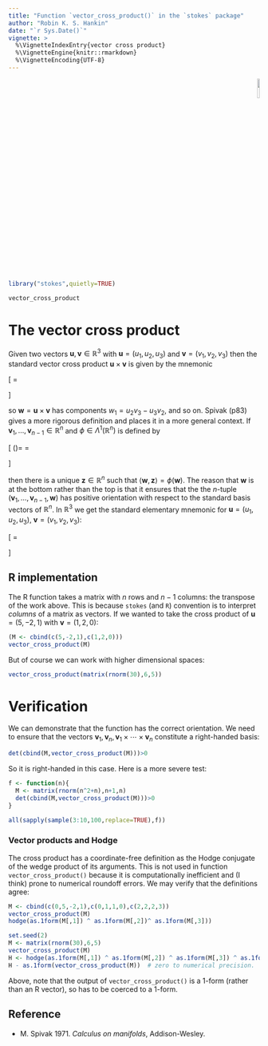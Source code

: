 ```yaml
---
title: "Function `vector_cross_product()` in the `stokes` package"
author: "Robin K. S. Hankin"
date: "`r Sys.Date()`"
vignette: >
  %\VignetteIndexEntry{vector cross product}
  %\VignetteEngine{knitr::rmarkdown}
  %\VignetteEncoding{UTF-8}
---
```


<p style="text-align: right;">
![](`r system.file("help/figures/stokes.png", package = "stokes")`){width=10%}
</p>

```r
library("stokes",quietly=TRUE)
```

```r
vector_cross_product
```

# The vector cross product

Given two vectors $\mathbf{u},\mathbf{v}\in\mathbb{R}^3$ with
$\mathbf{u}=(u_1,u_2,u_3)$ and $\mathbf{v}=(v_1,v_2,v_3)$ then the
standard vector cross product $\mathbf{u}\times\mathbf{v}$ is given by
the mnemonic

\[
\mathbf{u}\times\mathbf{v}=
\mathrm{det}
\begin{pmatrix} i & j & k \\ u_1&u_2&u_3\\ v_1&v_2&v_3
\end{pmatrix}
\]

so $\mathbf{w}=\mathbf{u}\times\mathbf{v}$ has components
$w_1=u_2v_3-u_3v_2$, and so on.  Spivak (p83) gives a more rigorous
definition and places it in a more general context.  If
$\mathbf{v}_1,\ldots,\mathbf{v}_{n-1}\in\mathbb{R}^n$ and
$\phi\in\Lambda^1\left(\mathbb{R}^n\right)$ is defined by

\[
\phi(\mathbf{w})=\mathrm{det}
\begin{pmatrix} 
\mathbf{v}_1\\
\vdots\\
\mathbf{v}_n\\
\mathbf{w}
\end{pmatrix}
=
\mathrm{det}
\begin{pmatrix} 
v_1^1&\ldots& v_1^n\\
\vdots&\ddots&\vdots\\
v_{n-1}^1&\ldots& v_{n-1}^n\\
w_{n-1}&\ldots& w_{n-1}
\end{pmatrix}
\]

then there is a unique $\mathbf{z}\in\mathbb{R}^n$ such that
$\left\langle\mathbf{w},\mathbf{z}\right\rangle=\phi(\mathbf{w})$.
The reason that $\mathbf{w}$ is at the bottom rather than the top is
that it ensures that the the $n$-tuple
$(\mathbf{v}_1,\ldots,\mathbf{v}_{n-1},\mathbf{w})$ has positive
orientation with respect to the standard basis vectors of
$\mathbb{R}^n$.  In $\mathbb{R}^3$ we get the standard elementary
mnemonic for $\mathbf{u}=(u_1,u_2,u_3)$, $\mathbf{v}=(v_1,v_2,v_3)$:

\[
\mathbf{u}\times\mathbf{v}=
\mathrm{det}
\begin{pmatrix}
i&j&k\\
u_1&u_2&u_3\\
v_1&v_2&v_3
\end{pmatrix}
\]


## R implementation {-}

The R function \code{vector_cross_product()} takes a matrix with $n$
rows and $n-1$ columns: the transpose of the work above.  This is
because `stokes` (and `R`) convention is to interpret _columns_ of a
matrix as vectors.  If we wanted to take the cross product of
$\mathbf{u}=(5,-2,1)$ with $\mathbf{v}=(1,2,0)$:

```r
(M <- cbind(c(5,-2,1),c(1,2,0)))
vector_cross_product(M)
```

But of course we can work with higher dimensional spaces:

```r
vector_cross_product(matrix(rnorm(30),6,5))
```

# Verification

We can demonstrate that the function has the correct orientation.  We
need to ensure that the vectors
$\mathbf{v}_1,\mathbf{v}_n,\mathbf{v}_1\times\cdots\times\mathbf{v}_n$
constitute a right-handed basis:

```r
det(cbind(M,vector_cross_product(M)))>0
```

So it is right-handed in this case.  Here is a more severe test:

```r
f <- function(n){
  M <- matrix(rnorm(n^2+n),n+1,n)
  det(cbind(M,vector_cross_product(M)))>0
}

all(sapply(sample(3:10,100,replace=TRUE),f))
```

### Vector products and Hodge 

The cross product has a coordinate-free definition as the Hodge
conjugate of the wedge product of its arguments.  This is not used in
function `vector_cross_product()` because it is computationally
inefficient and (I think) prone to numerical roundoff errors.
We may verify that the definitions agree:

```r
M <- cbind(c(0,5,-2,1),c(0,1,1,0),c(2,2,2,3))
vector_cross_product(M)
hodge(as.1form(M[,1]) ^ as.1form(M[,2])^ as.1form(M[,3]))
```

```r
set.seed(2)
M <- matrix(rnorm(30),6,5)
vector_cross_product(M)
H <- hodge(as.1form(M[,1]) ^ as.1form(M[,2]) ^ as.1form(M[,3]) ^ as.1form(M[,4]) ^ as.1form(M[,5]))
H - as.1form(vector_cross_product(M))  # zero to numerical precision.
```

Above, note that the output of `vector_cross_product()` is a 1-form
(rather than an R vector), so has to be coerced to a 1-form.


## Reference

*  M. Spivak 1971. _Calculus on manifolds_, Addison-Wesley.


